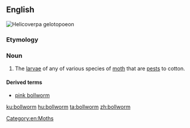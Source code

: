 ==English==
[[File:Helicoverpa_gelotopoeon_larva.jpg|thumb|''Helicoverpa gelotopoeon'']]
{{wikipedia}}

===Etymology===
{{compound|boll|worm|lang=en}}

===Noun===
{{en-noun}}

# The [[larva]]e of any of various species of [[moth]] that are [[pest]]s to cotton.

====Derived terms====
* [[pink bollworm]]

[[Category:en:Moths]]

[[ku:bollworm]]
[[hu:bollworm]]
[[ta:bollworm]]
[[zh:bollworm]]